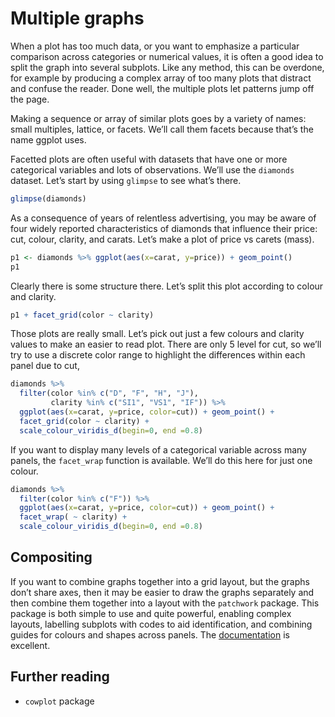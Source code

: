 # Multiple graphs {#facets}

When a plot has too much data, or you want to emphasize a particular comparison across categories or numerical values, it is often a good idea to split the graph into several subplots. Like any method, this can be overdone, for example by producing a complex array of too many plots that distract and confuse the reader. Done well, the multiple plots let patterns jump off the page.

Making a sequence or array of similar plots goes by a variety of names: small multiples, lattice, or facets. We'll call them facets because that's the name ggplot uses.

Facetted plots are often useful with datasets that have one or more categorical variables and lots of observations. We'll use the `diamonds` dataset. Let's start by using `glimpse` to see what's there.

```r
glimpse(diamonds)
```

As a consequence of years of relentless advertising, you may be aware of four widely reported characteristics of diamonds that influence their price: cut, colour, clarity, and carats. Let's make a plot of price vs carets (mass).

```r
p1 <- diamonds %>% ggplot(aes(x=carat, y=price)) + geom_point()
p1
```

Clearly there is some structure there. Let's split this plot according to colour and clarity.

```r
p1 + facet_grid(color ~ clarity)
```

Those plots are really small. Let's pick out just a few colours and clarity values to make an easier to read plot. There are only 5 level for cut, so we'll try to use a discrete color range to highlight the differences within each panel due to cut,

```r
diamonds %>% 
  filter(color %in% c("D", "F", "H", "J"), 
         clarity %in% c("SI1", "VS1", "IF")) %>%
  ggplot(aes(x=carat, y=price, color=cut)) + geom_point() +
  facet_grid(color ~ clarity) + 
  scale_colour_viridis_d(begin=0, end =0.8) 
```

If you want to display many levels of a categorical variable across many panels, the `facet_wrap` function is available. We'll do this here for just one colour.

```r
diamonds %>% 
  filter(color %in% c("F")) %>%
  ggplot(aes(x=carat, y=price, color=cut)) + geom_point() +
  facet_wrap( ~ clarity) + 
  scale_colour_viridis_d(begin=0, end =0.8)
```

## Compositing

If you want to combine graphs together into a grid layout, but the graphs don't share axes, then it may be easier to draw the graphs separately and then combine them together into a layout with the `patchwork` package. This package is both simple to use and quite powerful, enabling complex layouts, labelling subplots with codes to aid identification, and combining guides for colours and shapes across panels. The [documentation](https://patchwork.data-imaginist.com/) is excellent.


## Further reading

* `cowplot` package



